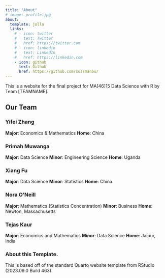 ```yaml
---
title: "About"
# image: profile.jpg
about:
  template: jolla
  links:
    # - icon: twitter
    #   text: Twitter
    #   href: https://twitter.com
    # - icon: linkedin
    #   text: LinkedIn
    #   href: https://linkedin.com
    - icon: github
      text: Github
      href: https://github.com/sussmanbu/
---
```


This is a website for the final project for MA[46]15 Data Science with R by Team [TEAMNAME].

## Our Team

### Yifei Zhang

**Major**: Economics & Mathematics
**Home**: China

### Primah Muwanga

**Major**: Data Science
**Minor**: Engineering Science
**Home**: Uganda

### Xiang Fu

**Major**: Data Science
**Minor**: Statistics
**Home**: China

### Nora O'Neill

**Major**: Mathematics (Statistics Concentration)
**Minor**: Business
**Home**: Newton, Massachusetts

### Tejas Kaur

**Major**: Economics and Mathematics
**Minor**: Data Science
**Home**: Jaipur, India

<!-- Please leave in the information below -->

### About this Template.

This is based off of the standard Quarto website template from RStudio (2023.09.0 Build 463).
